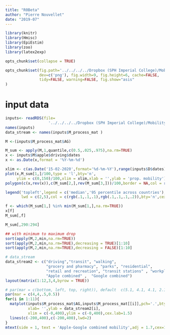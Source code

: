 ```yaml
---
title: "R0Beta"
author: "Pierre Nouvellet"
date: "2019-07"
---
```


```r
library(knitr)
library(Hmisc)
library(EpiEstim)
library(zoo)
library(latex2exp)

opts_chunk$set(collapse = TRUE)

opts_chunk$set(fig.path='../../../../Dropbox (SPH Imperial College)/Mobility.2.0.Save/Saved_file/TableModels_comparision/', fig.keep='high', 
               dev=c('png'), fig.width=9, fig.height=6, cache=FALSE,
               tidy=FALSE, warning=FALSE, fig.show="asis"
)

```

# input data


```r


inputs<- readRDS(file=
                   '../../../../Dropbox (SPH Imperial College)/Mobility.2.0.Save/Saved_file/inputProcessing/Rdata/inputs.rds')
names(inputs)
data_stream <- names(inputs$M_process_mat )

M <-(inputs$M_process_mat$AG)

M_sum <- apply(M,1,quantile,c(0.5,.025,.975),na.rm=TRUE)
x <- inputs$M$apple$driving$dates
x <- as.Date(x,format = '%Y-%m-%d')
```

```r
xlim <- c(as.Date('15-02-2020',format='%d-%m-%Y'),range(inputs$D$dates)[2])
plot(x,M_sum[1,]/100,type = 'l',bty='n',
     ylim = c(0,150)/100,xlim = xlim,xlab = '',ylab = 'prop. mobility')
polygon(c(x,rev(x)),c(M_sum[2,],rev(M_sum[3,]))/100,border = NA,col = rgb(.1,.1,.1,.2))

legend('topleft',legend = c('median','95 percentile across countries'),
       lwd = c(2,5),col = c(rgb(.1,.1,.1),rgb(.1,.1,.1,.2)),bty='n',cex=.8)

f <- which(M_sum[1,] %in% min(M_sum[1,],na.rm=TRUE))
x[f]
M_sum[,f]

M_sum[,290:294]

## with minimum to maximum drop
sort(apply(M,2,min,na.rm=TRUE))
sort(apply(M,2,min,na.rm=TRUE),decreasing = TRUE)[1:10]
sort(apply(M,2,min,na.rm=TRUE),decreasing = FALSE)[1:10]

```

```r
# data_stream
data_stream2 <- c("driving","transit", "walking", 
                  "grocery and pharmacy", "parks", "residential",
                  "retail and recreation", "transit stations" , "workplaces", 
                  "Apple combined" ,  "Google combined")
layout(matrix(1:12,3,4,byrow = TRUE))

# par(mar = c(bottom, left, top, right)), default  c(5.1, 4.1, 4.1, 2.1).
par(mar = c(4,4,.5,0.5))
for(i in 1:11){
  matplot(inputs$M_process_mat$AG,inputs$M_process_mat[[i]],pch='.',bty='n',
          xlab= '',ylab = data_stream2[i],
          xlim = c(-0,400),ylim = c(-0,400),cex.lab=1.5)
  lines(c(-200,400),c(-200,400),lwd=2)
}
mtext(side = 1, text = 'Apple-Google combined mobility',adj = 1.7,cex=1.1,padj = 2.4)
```
